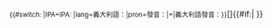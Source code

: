 <onlyinclude><small>{{#switch: {{{2}}}|IPA=IPA:&nbsp;|lang=義大利語：|pron=發音：|=|義大利語發音：}}</small><span title="Pronunciation in IPA" class="IPA">[[WP:國際音標義大利語發音|[{{{1}}}]]]</span>{{#if:{{{3|}}}|{{IPA audio link|{{{3}}} }} }}</onlyinclude>

{{documentation|Template:usage of IPA templates}}

<!-- PLEASE ADD CATEGORIES BELOW THIS LINE, THANKS. -->

[[Category:IPA語言模板|{{PAGENAME}}]]

<!-- PLEASE ADD INTERWIKIS BELOW THIS LINE, THANKS. -->
</noinclude>